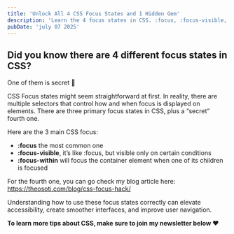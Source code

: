 ```yaml
---
title: 'Unlock All 4 CSS Focus States and 1 Hidden Gem'
description: 'Learn the 4 focus states in CSS. :focus, :focus-visible, :focus-within, and a hidden gem—for better accessibility and smoother UX.'
pubDate: 'july 07 2025'
---
```



<Picture
	src="/short/07-2025/4-css-focus-states.gif"
	alt="Visual breakdown of CSS focus states including :focus, :focus-visible, and :focus-within for improved accessibility"
	width="400"
	height="600"
	style="margin: 2em auto 1em auto; display: block; border: 4px solid var(--border)"
/>

## Did you know there are 4 different focus states in CSS?

One of them is secret 🤫

CSS Focus states might seem straightforward at first.
In reality, there are multiple selectors that control how and when focus is displayed on elements.
There are three primary focus states in CSS, plus a “secret” fourth one.

Here are the 3 main CSS focus:

- **:focus** the most common one
- **:focus-visible**, it’s like :focus, but visible only on certain conditions
- **:focus-within** will focus the container element when one of its children is focused

For the fourth one, you can go check my blog article here: https://theosoti.com/blog/css-focus-hack/

Understanding how to use these focus states correctly can elevate accessibility, create smoother interfaces, and improve user navigation.

**To learn more tips about CSS, make sure to join my newsletter below ❤️**
